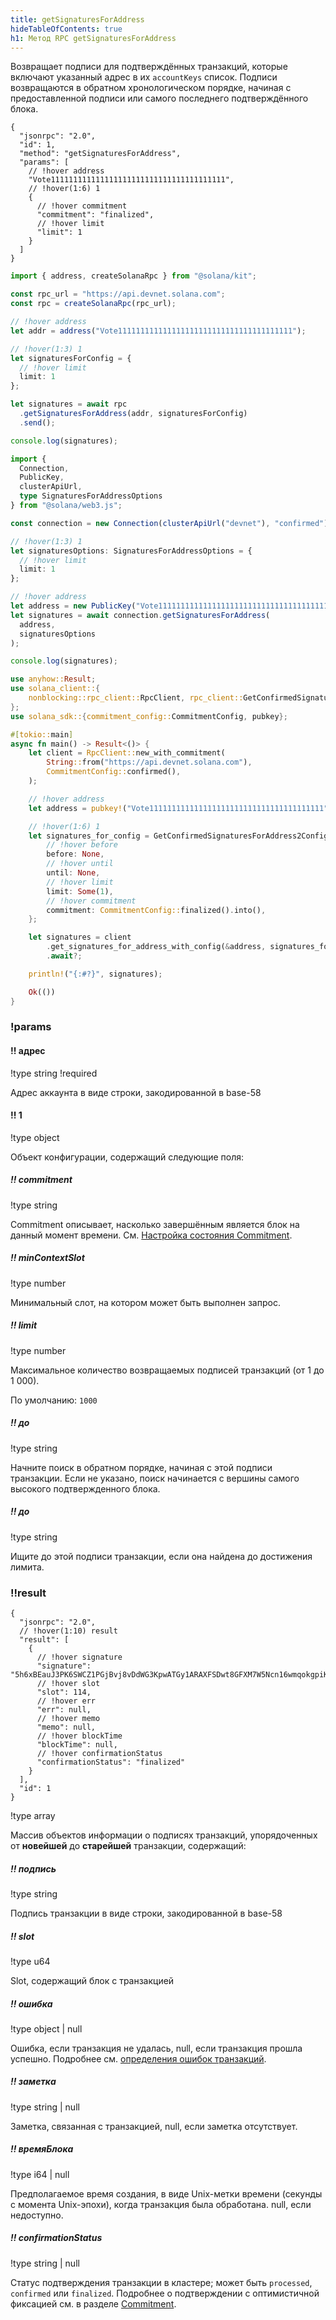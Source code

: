 ```yaml
---
title: getSignaturesForAddress
hideTableOfContents: true
h1: Метод RPC getSignaturesForAddress
---
```


Возвращает подписи для подтверждённых транзакций, которые включают указанный
адрес в их `accountKeys` список. Подписи возвращаются в обратном хронологическом
порядке, начиная с предоставленной подписи или самого последнего подтверждённого
блока.

<APIMethod>

```jsonc !!request curl
{
  "jsonrpc": "2.0",
  "id": 1,
  "method": "getSignaturesForAddress",
  "params": [
    // !hover address
    "Vote111111111111111111111111111111111111111",
    // !hover(1:6) 1
    {
      // !hover commitment
      "commitment": "finalized",
      // !hover limit
      "limit": 1
    }
  ]
}
```

```ts !!request title="Kit"
import { address, createSolanaRpc } from "@solana/kit";

const rpc_url = "https://api.devnet.solana.com";
const rpc = createSolanaRpc(rpc_url);

// !hover address
let addr = address("Vote111111111111111111111111111111111111111");

// !hover(1:3) 1
let signaturesForConfig = {
  // !hover limit
  limit: 1
};

let signatures = await rpc
  .getSignaturesForAddress(addr, signaturesForConfig)
  .send();

console.log(signatures);
```

```ts !!request title="web3.js"
import {
  Connection,
  PublicKey,
  clusterApiUrl,
  type SignaturesForAddressOptions
} from "@solana/web3.js";

const connection = new Connection(clusterApiUrl("devnet"), "confirmed");

// !hover(1:3) 1
let signaturesOptions: SignaturesForAddressOptions = {
  // !hover limit
  limit: 1
};

// !hover address
let address = new PublicKey("Vote111111111111111111111111111111111111111");
let signatures = await connection.getSignaturesForAddress(
  address,
  signaturesOptions
);

console.log(signatures);
```

```rs !!request title="Rust"
use anyhow::Result;
use solana_client::{
    nonblocking::rpc_client::RpcClient, rpc_client::GetConfirmedSignaturesForAddress2Config,
};
use solana_sdk::{commitment_config::CommitmentConfig, pubkey};

#[tokio::main]
async fn main() -> Result<()> {
    let client = RpcClient::new_with_commitment(
        String::from("https://api.devnet.solana.com"),
        CommitmentConfig::confirmed(),
    );

    // !hover address
    let address = pubkey!("Vote111111111111111111111111111111111111111");

    // !hover(1:6) 1
    let signatures_for_config = GetConfirmedSignaturesForAddress2Config {
        // !hover before
        before: None,
        // !hover until
        until: None,
        // !hover limit
        limit: Some(1),
        // !hover commitment
        commitment: CommitmentConfig::finalized().into(),
    };

    let signatures = client
        .get_signatures_for_address_with_config(&address, signatures_for_config)
        .await?;

    println!("{:#?}", signatures);

    Ok(())
}
```

### !params

#### !! адрес

!type string !required

Адрес аккаунта в виде строки, закодированной в base-58

#### !! 1

!type object

Объект конфигурации, содержащий следующие поля:

##### !! commitment

!type string

Commitment описывает, насколько завершённым является блок на данный момент
времени. См.
[Настройка состояния Commitment](/docs/rpc#configuring-state-commitment).

##### !! minContextSlot

!type number

Минимальный слот, на котором может быть выполнен запрос.

##### !! limit

!type number

Максимальное количество возвращаемых подписей транзакций (от 1 до 1 000).

По умолчанию: `1000`

##### !! до

!type string

Начните поиск в обратном порядке, начиная с этой подписи транзакции. Если не
указано, поиск начинается с вершины самого высокого подтвержденного блока.

##### !! до

!type string

Ищите до этой подписи транзакции, если она найдена до достижения лимита.

### !!result

```jsonc !response
{
  "jsonrpc": "2.0",
  // !hover(1:10) result
  "result": [
    {
      // !hover signature
      "signature": "5h6xBEauJ3PK6SWCZ1PGjBvj8vDdWG3KpwATGy1ARAXFSDwt8GFXM7W5Ncn16wmqokgpiKRLuS83KUxyZyv2sUYv",
      // !hover slot
      "slot": 114,
      // !hover err
      "err": null,
      // !hover memo
      "memo": null,
      // !hover blockTime
      "blockTime": null,
      // !hover confirmationStatus
      "confirmationStatus": "finalized"
    }
  ],
  "id": 1
}
```

!type array

Массив объектов информации о подписях транзакций, упорядоченных от **новейшей**
до **старейшей** транзакции, содержащий:

##### !! подпись

!type string

Подпись транзакции в виде строки, закодированной в base-58

##### !! slot

!type u64

Slot, содержащий блок с транзакцией

##### !! ошибка

!type object | null

Ошибка, если транзакция не удалась, null, если транзакция прошла успешно.
Подробнее см.
[определения ошибок транзакций](https://github.com/solana-labs/solana/blob/c0c60386544ec9a9ec7119229f37386d9f070523/sdk/src/transaction/error.rs#L13).

##### !! заметка

!type string | null

Заметка, связанная с транзакцией, null, если заметка отсутствует.

##### !! времяБлока

!type i64 | null

Предполагаемое время создания, в виде Unix-метки времени (секунды с момента
Unix-эпохи), когда транзакция была обработана. null, если недоступно.

##### !! confirmationStatus

!type string | null

Статус подтверждения транзакции в кластере; может быть `processed`, `confirmed`
или `finalized`. Подробнее о подтверждении с оптимистичной фиксацией см. в
разделе [Commitment](/docs/rpc/#configuring-state-commitment).

</APIMethod>
